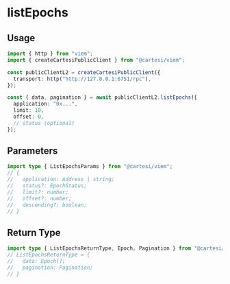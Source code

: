 # listEpochs

## Usage

```ts twoslash
import { http } from "viem";
import { createCartesiPublicClient } from "@cartesi/viem";

const publicClientL2 = createCartesiPublicClient({
  transport: http("http://127.0.0.1:6751/rpc"),
});

const { data, pagination } = await publicClientL2.listEpochs({
  application: "0x...",
  limit: 10,
  offset: 0,
  // status (optional)
});
```

## Parameters

```ts twoslash
import type { ListEpochsParams } from "@cartesi/viem";
// {
//   application: Address | string;
//   status?: EpochStatus;
//   limit?: number;
//   offset?: number;
//   descending?: boolean;
// }
```

## Return Type

```ts twoslash
import type { ListEpochsReturnType, Epoch, Pagination } from "@cartesi/viem";
// ListEpochsReturnType = {
//   data: Epoch[];
//   pagination: Pagination;
// }
```
